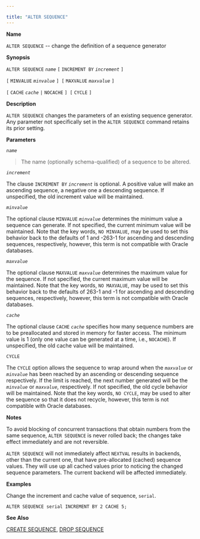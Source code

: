 ---

title: "ALTER SEQUENCE"
---

<div id="alter_sequence" class="registered_link"></div>

**Name**

`ALTER SEQUENCE` -- change the definition of a sequence generator

**Synopsis**

`ALTER SEQUENCE` *`name`* `[` `INCREMENT BY` *`increment`* `]`

  `[` `MINVALUE` *`minvalue`* `] [` `MAXVALUE` *`maxvalue`* `]`

  `[` `CACHE` *`cache`* `|` `NOCACHE` `] [` `CYCLE` `]`

**Description**

`ALTER SEQUENCE` changes the parameters of an existing sequence generator. Any parameter not specifically set in the `ALTER SEQUENCE` command retains its prior setting.

**Parameters**

*`name`*

> The name (optionally schema-qualified) of a sequence to be altered.

*`increment`*

The clause `INCREMENT BY` *`increment`* is optional. A positive value will make an ascending sequence, a negative one a descending sequence. If unspecified, the old increment value will be maintained.

*`minvalue`*

The optional clause `MINVALUE` *`minvalue`* determines the minimum value a sequence can generate. If not specified, the current minimum value will be maintained. Note that the key words, `NO MINVALUE`, may be used to set this behavior back to the defaults of 1 and -263-1 for ascending and descending sequences, respectively, however, this term is not compatible with Oracle databases.

*`maxvalue`*

The optional clause `MAXVALUE` *`maxvalue`* determines the maximum value for the sequence. If not specified, the current maximum value will be maintained. Note that the key words, `NO MAXVALUE`, may be used to set this behavior back to the defaults of 263-1 and -1 for ascending and descending sequences, respectively, however, this term is not compatible with Oracle databases.

*`cache`*

The optional clause `CACHE` *`cache`* specifies how many sequence numbers are to be preallocated and stored in memory for faster access. The minimum value is 1 (only one value can be generated at a time, i.e., `NOCACHE`). If unspecified, the old cache value will be maintained.

`CYCLE`

The `CYCLE` option allows the sequence to wrap around when the *`maxvalue`* or *`minvalue`* has been reached by an ascending or descending sequence respectively. If the limit is reached, the next number generated will be the *`minvalue`* or *`maxvalue`*, respectively. If not specified, the old cycle behavior will be maintained. Note that the key words, `NO CYCLE`, may be used to alter the sequence so that it does not recycle, however, this term is not compatible with Oracle databases.

**Notes**

To avoid blocking of concurrent transactions that obtain numbers from the same sequence, `ALTER SEQUENCE` is never rolled back; the changes take effect immediately and are not reversible.

`ALTER SEQUENCE` will not immediately affect `NEXTVAL` results in backends, other than the current one, that have pre-allocated (cached) sequence values. They will use up all cached values prior to noticing the changed sequence parameters. The current backend will be affected immediately.

**Examples**

Change the increment and cache value of sequence, `serial`.

```
ALTER SEQUENCE serial INCREMENT BY 2 CACHE 5;
```

**See Also**

[CREATE SEQUENCE](https://www.enterprisedb.com/edb-docs/d/edb-postgres-advanced-server/reference/database-compatibility-for-oracle-developers-reference-guide/11/Database_Compatibility_for_Oracle_Developers_Reference_Guide.1.048.html#), [DROP SEQUENCE](https://www.enterprisedb.com/edb-docs/d/edb-postgres-advanced-server/reference/database-compatibility-for-oracle-developers-reference-guide/11/Database_Compatibility_for_Oracle_Developers_Reference_Guide.1.070.html#)